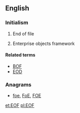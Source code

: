 ==English==

===Initialism===
{{head|en|initialism}}

# {{context|computing|lang=en}} End of file
# {{context|computing|lang=en}} Enterprise objects framework

====Related terms====
* [[BOF]]
* [[EOD]]

===Anagrams===
* [[foe#English|foe]], [[FoE#English|FoE]], [[FOE#English|FOE]]

[[et:EOF]]
[[pl:EOF]]